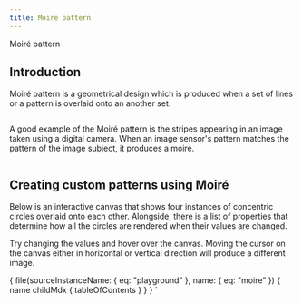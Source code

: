```yaml
---
title: Moire pattern
---
```





<div class="pt-10 pb-5">
  <Heading level="h2" className="text-6xl" disableDefaultSize>
    Moiré pattern
  </Heading>
</div>

## Introduction

Moiré pattern is a geometrical design which is produced when a set of lines or a pattern is overlaid onto an another set.

<FlexContainer centerAlign className="pt-5 pb-5">
  <img src={moireImage} alt="" />
</FlexContainer>

A good example of the Moiré pattern is the stripes appearing in an image taken using a digital camera. When an image sensor's pattern matches the pattern of the image subject, it produces a moire.

<FlexContainer centerAlign className="pt-5 pb-5">
  <img src={moireExample} alt="" />
</FlexContainer>

## Creating custom patterns using Moiré

Below is an interactive canvas that shows four instances of concentric circles overlaid onto each other. Alongside, there is a list of properties that determine how all the circles are rendered when their values are changed.

Try changing the values and hover over the canvas. Moving the cursor on the canvas either in horizontal or vertical direction will produce a different image.

  {
    file(sourceInstanceName: { eq: "playground" }, name: { eq: "moire" }) {
      name
      childMdx {
        tableOfContents
      }
    }
  }
`
